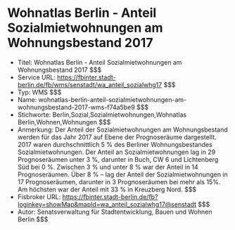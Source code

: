 # Wohnatlas Berlin - Anteil Sozialmietwohnungen am Wohnungsbestand 2017
- Titel: Wohnatlas Berlin - Anteil Sozialmietwohnungen am Wohnungsbestand 2017 $$$
- Service URL: https://fbinter.stadt-berlin.de/fb/wms/senstadt/wa_anteil_sozialwhg17 $$$
- Typ: WMS $$$
- Name: wohnatlas-berlin-anteil-sozialmietwohnungen-am-wohnungsbestand-2017-wms-f74a5be9 $$$
- Stichworte: Berlin,Sozial,Sozialmietwohnungen,Wohnatlas Berlin,Wohnen,Wohnungen $$$
- Anmerkung: Der Anteil der Sozialmietwohnungen am Wohnungsbestand werden für das Jahr 2017 auf Ebene der Prognoseräume dargestellt.
2017 waren durchschnittlich 5 % des Berliner Wohnungsbestandes Sozialmietwohnungen. Der Anteil an Sozialmietwohnungen lag in 29 Prognoseräumen unter 3 %, darunter in Buch, CW 6 und Lichtenberg Süd bei 0 %. Zwischen 3 % und unter 8 % war der Anteil in 14 Prognoseräumen. Über 8 % – lag der Anteil der Sozialmietwohnungen in 17 Prognoseräumen, darunter in 3 Prognoseräumen bei mehr als 15%. Am höchsten war der Anteil mit 33 % in Kreuzberg Nord. $$$
- Fisbroker URL: https://fbinter.stadt-berlin.de/fb?loginkey=showMap&mapId=wa_anteil_sozialwhg17@senstadt $$$
- Autor: Senatsverwaltung für Stadtentwicklung, Bauen und Wohnen Berlin $$$
